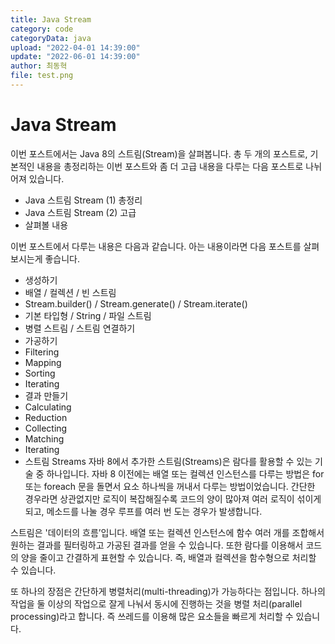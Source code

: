 ```yaml
---
title: Java Stream
category: code
categoryData: java
upload: "2022-04-01 14:39:00"
update: "2022-06-01 14:39:00"
author: 최동혁
file: test.png
---
```


# Java Stream

이번 포스트에서는 Java 8의 스트림(Stream)을 살펴봅니다. 총 두 개의 포스트로, 기본적인 내용을 총정리하는 이번 포스트와 좀 더 고급 내용을 다루는 다음 포스트로 나뉘어져 있습니다.

- Java 스트림 Stream (1) 총정리
- Java 스트림 Stream (2) 고급
- 살펴볼 내용

이번 포스트에서 다루는 내용은 다음과 같습니다. 아는 내용이라면 다음 포스트를 살펴보시는게 좋습니다.

- 생성하기
- 배열 / 컬렉션 / 빈 스트림
- Stream.builder() / Stream.generate() / Stream.iterate()
- 기본 타입형 / String / 파일 스트림
- 병렬 스트림 / 스트림 연결하기
- 가공하기
- Filtering
- Mapping
- Sorting
- Iterating
- 결과 만들기
- Calculating
- Reduction
- Collecting
- Matching
- Iterating
- 스트림 Streams
  자바 8에서 추가한 스트림(Streams)은 람다를 활용할 수 있는 기술 중 하나입니다. 자바 8 이전에는 배열 또는 컬렉션 인스턴스를 다루는 방법은 for 또는 foreach 문을 돌면서 요소 하나씩을 꺼내서 다루는 방법이었습니다. 간단한 경우라면 상관없지만 로직이 복잡해질수록 코드의 양이 많아져 여러 로직이 섞이게 되고, 메소드를 나눌 경우 루프를 여러 번 도는 경우가 발생합니다.

스트림은 '데이터의 흐름’입니다. 배열 또는 컬렉션 인스턴스에 함수 여러 개를 조합해서 원하는 결과를 필터링하고 가공된 결과를 얻을 수 있습니다. 또한 람다를 이용해서 코드의 양을 줄이고 간결하게 표현할 수 있습니다. 즉, 배열과 컬렉션을 함수형으로 처리할 수 있습니다.

또 하나의 장점은 간단하게 병렬처리(multi-threading)가 가능하다는 점입니다. 하나의 작업을 둘 이상의 작업으로 잘게 나눠서 동시에 진행하는 것을 병렬 처리(parallel processing)라고 합니다. 즉 쓰레드를 이용해 많은 요소들을 빠르게 처리할 수 있습니다.
